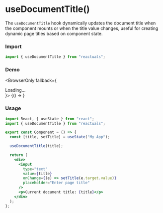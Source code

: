 # useDocumentTitle()

The `useDocumentTitle` hook dynamically updates the document title when the component mounts or when the title value changes, useful for creating dynamic page titles based on component state.

### Import

```jsx
import { useDocumentTitle } from "reactuals";
```

### Demo


<BrowserOnly fallback={<div>Loading...</div>}>
  {() => <UseDocumentTitleExample />}
</BrowserOnly>

### Usage

```jsx
import React, { useState } from "react";
import { useDocumentTitle } from "reactuals";

export const Component = () => {
  const [title, setTitle] = useState("My App");

  useDocumentTitle(title);

  return (
    <div>
      <input
        type="text"
        value={title}
        onChange={(e) => setTitle(e.target.value)}
        placeholder="Enter page title"
      />
      <p>Current document title: {title}</p>
    </div>
  );
};
```
